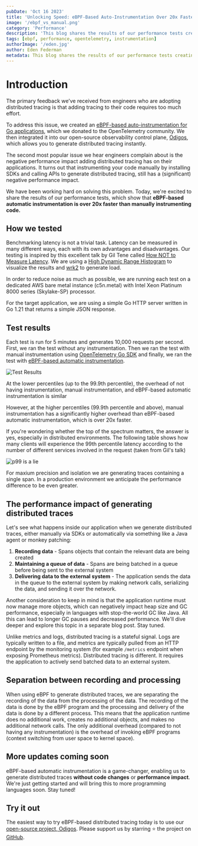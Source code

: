 ```yaml
---
pubDate: 'Oct 16 2023'
title: 'Unlocking Speed: eBPF-Based Auto-Instrumentation Over 20x Faster Than Traditional Instrumentation'
image: '/ebpf_vs_manual.png'
category: 'Performance'
description: 'This blog shares the results of our performance tests creating OpenTelemetry traces with eBPF-based automatic instrumentation vs traditional instrumentation'
tags: [ebpf, performance, opentelemetry, instrumentation]
authorImage: '/eden.jpg'
author: Eden Federman
metadata: This blog shares the results of our performance tests creating OpenTelemetry traces with eBPF-based automatic instrumentation vs traditional instrumentation
---
```


# Introduction
The primary feedback we’ve received from engineers who are adopting distributed tracing is that adding tracing to their code requires too much effort. 

To address this issue, we created an [eBPF-based auto-instrumentation for Go applications](https://github.com/open-telemetry/opentelemetry-go-instrumentation), which we donated to the OpenTelemetry community. We then integrated it into our open-source observability control plane, [Odigos](https://github.com/keyval-dev/odigos), which allows you to generate distributed tracing instantly.

The second most popular issue we hear engineers complain about is the negative performance impact adding distributed tracing has on their applications. It turns out that instrumenting your code manually by installing SDKs and calling APIs to generate distributed tracing, still has a (significant) negative performance impact.

We have been working hard on solving this problem. Today, we're excited to share the results of our performance tests, which show that **eBPF-based automatic instrumentation is over 20x faster than manually instrumenting code.**

## How we tested

Benchmarking latency is not a trivial task. Latency can be measured in many different ways, each with its own advantages and disadvantages. Our testing is inspired by this excellent talk by Gil Tene called [How NOT to Measure Latency](https://www.youtube.com/watch?v=lJ8ydIuPFeU). We are using a [High Dynamic Range Histogram](http://hdrhistogram.org/) to visualize the results and [wrk2](https://github.com/giltene/wrk2) to generate load.

In order to reduce noise as much as possible, we are running each test on a dedicated AWS bare metal instance (c5n.metal) with Intel Xeon Platinum 8000 series (Skylake-SP) processor.

For the target application, we are using a simple Go HTTP server written in Go 1.21 that returns a simple JSON response.

## Test results

Each test is run for 5 minutes and generates 10,000 requests per second.
First, we ran the test without any instrumentation. Then we ran the test with manual instrumentation using [OpenTelemetry Go SDK](https://github.com/open-telemetry/opentelemetry-go) and finally, we ran the test with [eBPF-based automatic instrumentation](https://github.com/open-telemetry/opentelemetry-go-instrumentation).

![Test Results](/images/blog/ebpf-vs-manual/results.png)


At the lower percentiles (up to the 99.9th percentile), the overhead of not having instrumentation, manual instrumentation, and eBPF-based automatic instrumentation is similar

However, at the higher percentiles (99.9th percentile and above), manual instrumentation has a significantly higher overhead than eBPF-based automatic instrumentation, which is over 20x faster.

If you're wondering whether the top of the spectrum matters, the answer is yes, especially in distributed environments. The following table shows how many clients will experience the 99th percentile latency according to the number of different services involved in the request (taken from Gil's talk)

![p99 is a lie](/images/blog/ebpf-vs-manual/p99_is_a_lie.png)

For maxium precision and isolation we are generating traces containing a single span. In a production environment we anticipate the performance difference to be even greater.

## **The performance impact of generating distributed traces**

Let's see what happens inside our application when we generate distributed traces, either manually via SDKs or automatically via something like a Java agent or monkey patching:

1. **Recording data** - Spans objects that contain the relevant data are being created
2. **Maintaining a queue of data** - Spans are being batched in a queue before being sent to the external system
3. **Delivering data to the external system** - The application sends the data in the queue to the external system by making network calls, serializing the data, and sending it over the network.

Another consideration to keep in mind is that the application runtime must now manage more objects, which can negatively impact heap size and GC performance, especially in languages with stop-the-world GC like Java. All this can lead to longer GC pauses and decreased performance. We'll dive deeper and explore this topic in a separate blog post. Stay tuned.

Unlike metrics and logs, distributed tracing is a stateful signal. Logs are typically written to a file, and metrics are typically pulled from an HTTP endpoint by the monitoring system (for example `/metrics` endpoint when exposing Prometheus metrics). Distributed tracing is different. It requires the application to actively send batched data to an external system.

## Separation between recording and processing

When using eBPF to generate distributed traces, we are separating the recording of the data from the processing of the data. The recording of the data is done by the eBPF program and the processing and delivery of the data is done by a different process. This means that the application runtime does no additional work, creates no additional objects, and makes no additional network calls. The only additional overhead (compared to not having any instrumentation) is the overhead of invoking eBPF programs (context switching from user space to kernel space).

## More updates coming soon

eBPF-based automatic instrumentation is a game-changer, enabling us to generate distributed traces **without code changes** or **performance impact**. We're just getting started and will bring this to more programming languages soon. Stay tuned!

## Try it out

The easiest way to try eBPF-based distributed tracing today is to use our [open-source project, Odigos](https://github.com/keyval-dev/odigos). Please support us by starring ⭐ the project on [GitHub](https://github.com/keyval-dev/odigos).
